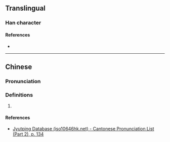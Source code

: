 {{character info/new}}
==Translingual==

===Han character===
{{Han char|rn=76|rad=欠|as=07|sn=11|four=37782|canj=IINO}}

====References====
* {{Han ref|kx=0568.010|dkj=16084|dj=0956.140|hdz=32140.100|uh=6B34|ud=27444|bh=D1F9|bd=53753}}

----

==Chinese==
{{zh-forms}}

===Pronunciation===
{{zh-pron
|m=láng
|m-s=
|dg=
|c=long4
|c-t=
|g=
|h=pfs=
|j=
|mb=
|md=
|mn=
|mn-t=
|w=
|x=
|mc=y
|oc=y
|cat=n
}}

===Definitions===
{{zh-hanzi}}

# {{rfdef|lang=zh}}

====References====
* [http://www.iso10646hk.net/jp/document/download.jsp Jyutping Database (iso10646hk.net) - Cantonese Pronunciation List (Part 2), p. 134]
